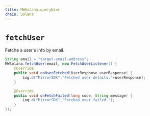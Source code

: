 ```yaml
---
title: MWSolana.queryUser
chain: Solana
---
```


# `fetchUser`

Fetche a user's info by email.

```java
String email = "target-email-address";
MWSolana.fetchUser(email, new FetchUserListener() {
    @Override
    public void onUserFetched(UserResponse userResponse) {
        Log.d("MirrorSDK","Fetched user details:"+userResponse);
    }

    @Override
    public void onFetchFailed(long code, String message) {
        Log.d("MirrorSDK","Fetched user failed.");
    }
});
```
